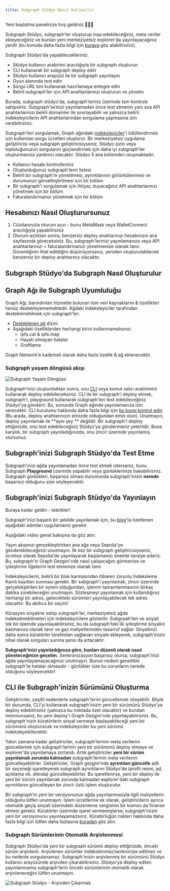 ```yaml
---
title: Subgraph Stüdyo Nasıl Kullanılır
---
```


Yeni başlatma panelinize hoş geldiniz 👩🏽‍🚀

Subgraph Stüdyo, subgraph'ler oluşturup inşa edebileceğiniz, meta veriler ekleyeceğiniz ve bunları yeni merkeziyetsiz explorer'da yayınlayacağınız yerdir (bu konuda daha fazla bilgi için [buraya](/network/explorer) göz atabilirsiniz).

Subgraph Stüdyo'da yapabilecekleriniz:

- Stüdyo kullanıcı arabirimi aracılığıyla bir subgraph oluşturun
- CLI kullanarak bir subgraph deploy edin
- Stüdyo kullanıcı arayüzü ile bir subgraph yayınlayın
- Oyun alanında test edin
- Sorgu URL'sini kullanarak hazırlamaya entegre edin
- Belirli subgraph'ler için API anahtarlarınızı oluşturun ve yönetin

Burada, subgraph stüdyo'da, subgraph'leriniz üzerinde tam kontrole sahipsiniz. Subgraph'lerinizi yayınlamadan önce test etmenin yanı sıra API anahtarlarınızı belirli domainler ile sınırlayabilir ve yalnızca belirli indeksleyicilerin API anahtarlarından sorgulama yapmasına izin verebilirsiniz.

Subgraph'leri sorgulamak, Graph ağındaki [indeksleyiciler](/network/indexing)'i ödüllendirmek için kullanılan sorgu ücretleri oluşturur. Bir merkeziyetsiz uygulama geliştiricisi veya subgraph geliştiricisiyseniz, Stüdyo sizin veya topluluğunuzun sorgularını güçlendirmek için daha iyi subgraph'ler oluşturmanıza yardımcı olacaktır. Stüdyo 5 ana bölümden oluşmaktadır:

- Kullanıcı hesabı kontrolleriniz
- Oluşturduğunuz subgraph'lerin listesi
- Belirli bir subgraph'in yönetilmesi, ayrıntılarının görüntülenmesi ve durumunun görselleştirilmesi için bir bölüm
- Bir subgraph'i sorgulamak için ihtiyaç duyacağınız API anahtarlarınızı yönetmek için bir bölüm
- Faturalandırmanızı yönetmek için bir bölüm

## Hesabınızı Nasıl Oluşturursunuz

1. Cüzdanınızla oturum açın - bunu MetaMask veya WalletConnect aracılığıyla yapabilirsiniz
1. Oturum açtıktan sonra, benzersiz deploy anahtarınızı hesabınızın ana sayfasında göreceksiniz. Bu, subgraph'lerinizi yayınlamanıza veya API anahtarlarınızı + faturalandırmanızı yönetmenize olanak tanır. Güvenliğinin ihlal edildiğini düşünüyorsanız, yeniden oluşturulabilecek benzersiz bir deploy anahtarınız olacaktır.

## Subgraph Stüdyo'da Subgraph Nasıl Oluşturulur

<VideoEmbed youtube="nGIFuC69bSA" />

## Graph Ağı ile Subgraph Uyumluluğu

Graph Ağı, barındırılan hizmette bulunan tüm veri kaynaklarını & özellikleri henüz destekleyememektedir. Ağdaki indeksleyiciler tarafından desteklenebilmek için subgraph'ler:

- [Desteklenen ağ](/developing/supported-networks) dizini
- Aşağıdaki özelliklerden herhangi birini kullanmamalısınız:
  - ipfs.cat & ipfs.map
  - Hayati olmayan hatalar
  - Graftlama

Graph Network'e kademeli olarak daha fazla özellik & ağ eklenecektir.

### Subgraph yaşam döngüsü akışı

![Subgraph Yaşam Döngüsü](/img/subgraph-lifecycle.png)

Subgraph'inizi oluşturduktan sonra, onu [CLI](https://github.com/graphprotocol/graph-cli) veya komut satırı arabirimini kullanarak deploy edebileceksiniz. CLI ile bir subgraph'i deploy etmek, subgraph'i, playgraund kullanarak subgraph'leri test edebileceğiniz Stüdyo'ya gönderir. Bu, sonunda Graph ağında yayınlamanıza izin verecektir. CLI kurulumu hakkında daha fazla bilgi için [bu kısmı kontrol edin](/developing/defining-a-subgraph#install-the-graph-cli) (Bu arada, deploy anahtarınızın elinizde olduğundan emin olun). Unutmayın, deploy yayınlamak ile **aynı şey ** değildir. Bir subgraph'i deploy ettiğinizde, onu test edebileceğiniz Stüdyo'ya göndermeniz yeterlidir. Buna karşılık, bir subgraph yayınladığınızda, onu zincir üzerinde yayınlamış olursunuz.

## Subgraph'inizi Subgraph Stüdyo'da Test Etme

Subgraph'inizi ağda yayınlamadan önce test etmek isterseniz, bunu Subgraph **Playground** üzerinde yapabilir veya günlüklerinize bakabilirsiniz. Subgraph günlükleri, başarısız olması durumunda subgraph'inizin **nerede** başarısız olduğunu size söyleyecektir.

## Subgraph'inizi Subgraph Stüdyo'da Yayınlayın

Buraya kadar geldin - tebrikler!

Subgraph'inizi başarılı bir şekilde yayınlamak için, bu [blog](https://thegraph.com/blog/building-with-subgraph-studio)'ta özetlenen aşağıdaki adımları uygulamanız gerekir.

Aşağıdaki video genel bakışına da göz atın:

<VideoEmbed youtube="HfDgC2oNnwo" />

Yayın akışınızı gerçekleştirirken ana ağa veya Sepolia'ye gönderebileceğinizi unutmayın. İlk kez bir subgraph geliştiricisiyseniz, ücretsiz olarak Sepolia'de yayınlayarak başlamanızı önemle tavsiye ederiz. Bu, subgraph'in Graph Gezgini'nde nasıl çalışacağını görmenize ve iyileştirme öğelerini test etmenize olanak tanır.

İndeksleyicilerin, belirli bir blok karmasından itibaren zorunlu İndeksleme Kanıtı kayıtları sunması gerekir. Bir subgraph'i yayınlamak, zincir üzerinde gerçekleştirilen bir eylem olduğundan, işlemin tamamlanmasının birkaç dakika sürebileceğini unutmayın. Sözleşmeyi yayınlamak için kullandığınız herhangi bir adres, gelecekteki sürümleri yayınlayabilecek tek adres olacaktır. Bu akıllıca bir seçim!

Kürasyon sinyaline sahip subgraph'ler, merkeziyetsiz ağda indekslenebilmeleri için indeksleyicilere gösterilir. Subgrpah'leri ve sinyali tek bir işlemde yayınlayabilirsiniz, bu da subgraph'teki ilk iyileştirme sinyalini basmanıza olanak tanır ve gaz maliyetlerinden tasarruf sağlar. Sinyalinizi daha sonra küratörler tarafından sağlanan sinyale ekleyerek, subgraph'inizin nihai olarak sorguları sunma şansı da artacaktır.

**Subgraph'inizi yayınladığınıza göre, bunları düzenli olarak nasıl yöneteceğinize geçelim.** Senkronizasyon başarısız olursa, subgraph'inizi ağda yayınlayamayacağınızı unutmayın. Bunun nedeni genellikle subgraph'te hatalar olmasıdır - günlükler size bu sorunların nerede olduğunu söyleyecektir!

## CLI ile Subgraph'inizin Sürümünü Oluşturma

Geliştiriciler, çeşitli nedenlerle subgraph'lerini güncellemek isteyebilir. Böyle bir durumda, CLI'yi kullanarak subgraph'inizin yeni bir sürümünü Stüdyo'ya deploy edebilirsiniz (yalnızca bu noktada özel olacaktır) ve bundan memnunsanız, bu yeni deploy'ı Graph Gezgini'nde yayınlayabilirsiniz. Bu, subgraph'nizin küratörlerin sinyal vermeye başlayabileceği yeni bir sürümünü oluşturacak ve indeksleyiciler bu yeni sürümü indeksleyebilecektir.

Yakın zamana kadar geliştiriciler, subgraph'lerinin meta verilerini güncellemek için subgraph'lerinin yeni bir sürümünü deploy etmeye ve explorer'da yayınlamaya zorlandı. Artık geliştiriciler **yeni bir sürüm yayınlamak zorunda kalmadan** subgraph'lerinin meta verilerini güncelleyebilirler. Geliştiriciler, Graph gezgini'nde **ayrıntıları güncelle** adlı bir seçeneği işaretleyerek subgraph ayrıntılarını Stüdyo'da (profil resmi, ad, açıklama vb. altında) güncelleyebilirler. Bu işaretlenirse, yeni bir deploy ile yeni bir sürüm yayınlamak zorunda kalmadan explorer'daki subgraph ayrıntılarını güncelleyen bir zincir üstü işlem oluşturulur.

Bir subgraph'in yeni bir versiyonunun ağda yayınlanmasıyla ilgili maliyetlerin olduğunu lütfen unutmayın. İşlem ücretlerine ek olarak, geliştiricilerin ayrıca otomatik geçiş sinyali üzerindeki düzenleme vergisinin bir kısmını da finanse etmesi gerekir. Küratörler üzerinde işaret vermemişlerse, subgraph'inizin yeni bir versiyonunu yayınlayamazsınız. Küratörlüğün riskleri hakkında daha fazla bilgi için lütfen daha fazlasına [buradan](/network/curating) göz atın.

### Subgraph Sürümlerinin Otomatik Arşivlenmesi

Subgraph Stüdyo'da yeni bir subgraph sürümü deploy ettiğinizde, önceki sürüm arşivlenir. Arşivlenen sürümler indekslenmez/senkronize edilmez ve bu nedenle sorgulanamaz. Subgraph'inizin arşivlenmiş bir sürümünü Stüdyo kullanıcı arayüzünde arşivden çıkarabilirsiniz. Stüdyo'ya deploy edilen yayınlanmamış subgraph'lerin önceki sürümlerinin otomatik olarak arşivleneceğini lütfen unutmayın.

![Subgraph Stüdyo - Arşivden Çıkarmak](/img/Unarchive.png)
